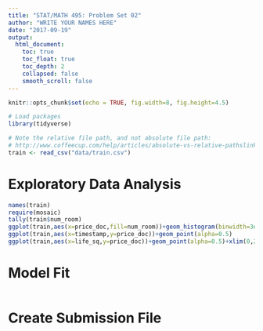 ```yaml
---
title: "STAT/MATH 495: Problem Set 02"
author: "WRITE YOUR NAMES HERE"
date: "2017-09-19"
output:
  html_document:
    toc: true
    toc_float: true
    toc_depth: 2
    collapsed: false
    smooth_scroll: false
---
```


```r
knitr::opts_chunk$set(echo = TRUE, fig.width=8, fig.height=4.5)

# Load packages
library(tidyverse)

# Note the relative file path, and not absolute file path:
# http://www.coffeecup.com/help/articles/absolute-vs-relative-pathslinks/
train <- read_csv("data/train.csv")
```


# Exploratory Data Analysis

```r
names(train)
require(mosaic)
tally(train$num_room)
ggplot(train,aes(x=price_doc,fill=num_room))+geom_histogram(binwidth=3e+6,position="dodge")+xlim(2e+07,5e+07)
ggplot(train,aes(x=timestamp,y=price_doc))+geom_point(alpha=0.5)
ggplot(train,aes(x=life_sq,y=price_doc))+geom_point(alpha=0.5)+xlim(0,250)
```


# Model Fit

```r

```


# Create Submission File

```r

```

